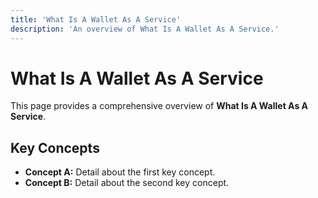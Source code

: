 ```yaml
---
title: 'What Is A Wallet As A Service'
description: 'An overview of What Is A Wallet As A Service.'
---
```


# What Is A Wallet As A Service

This page provides a comprehensive overview of **What Is A Wallet As A Service**.

## Key Concepts

* **Concept A:** Detail about the first key concept.
* **Concept B:** Detail about the second key concept.
